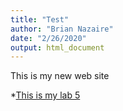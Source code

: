 ```yaml
---
title: "Test"
author: "Brian Nazaire"
date: "2/26/2020"
output: html_document
---
```


This is my new web site

*[This is my lab 5](Lab-5--Mark-.html)